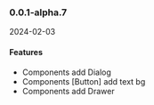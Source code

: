 ### 0.0.1-alpha.7

2024-02-03

#### Features

* Components add Dialog
* Components [Button] add text bg
* Components add Drawer